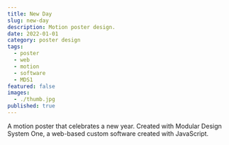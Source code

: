 ```yaml
---
title: New Day
slug: new-day
description: Motion poster design.
date: 2022-01-01
category: poster design
tags:
  - poster
  - web
  - motion
  - software
  - MDS1
featured: false
images:
  - ./thumb.jpg
published: true
---
```



<GC>
  A motion poster that celebrates a new year. Created with Modular Design System
  One, a web-based custom software created with JavaScript.
</GC>

<GC bleed>
  <MediaGrid maxCols={1}>
    <VideoInGrid src={vid1} width={1080} height={1080} />
    <VideoInGrid src={vid2} width={1080} height={1080} />
  </MediaGrid>
</GC>
